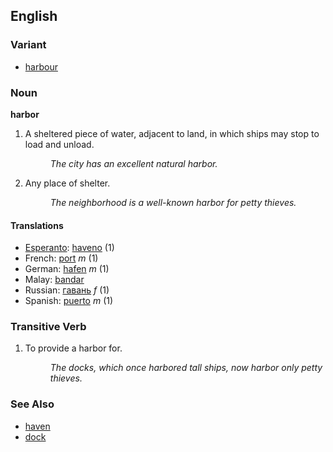 ==English==
===Variant===
*[[harbour]]
===Noun===
'''harbor'''

# A sheltered piece of water, adjacent to land, in which ships may stop to load and unload.
#: ''The city has an excellent natural harbor.''
# Any place of shelter.
#: ''The neighborhood is a well-known harbor for petty thieves.''

====Translations====
*[[Esperanto]]: [[haveno]] (1)
*French: [[port]] ''m'' (1)
*German: [[hafen]] ''m'' (1)
*Malay: [[bandar]]
*Russian: [[гавань]] ''f'' (1)
*Spanish: [[puerto]] ''m'' (1)

===Transitive Verb===
# To provide a harbor for.
#: ''The docks, which once harbored tall ships, now harbor only petty thieves.''

===See Also===
* [[haven]]
* [[dock]]